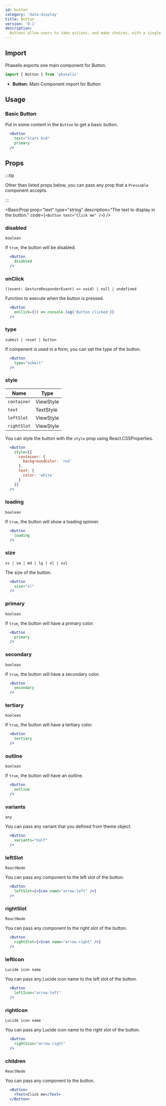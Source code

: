 ```yaml
---
id: button
category: 'data-display'
title: Button
version: '0.1'
description:
  Buttons allow users to take actions, and make choices, with a single tap.
---
```



## Import

Phaselis exports one main component for Button.

```js
import { Button } from 'phaselis'
```

- **Button:** Main Component import for Button

## Usage

### Basic Button

Put in some content in the `Button` to get a basic button.

```jsx
  <Button
    text="Start End"
    primary
  />  
```

## Props

:::tip

Other than listed props below, you can pass any prop that a `Pressable` component accepts.

:::

<BasicProp 
  prop="text" 
  type="string" 
  description="The text to display in the button." 
  code={`<Button
    text="Click me"
  />`} />


### disabled 
`boolean`

If `true`, the button will be disabled.

```jsx
  <Button
    disabled
  />  
```



### onClick 
`((event: GestureResponderEvent) => void) | null | undefined`

Function to execute when the button is pressed.

```jsx
  <Button
    onClick={() => console.log('Button clicked')}
  />
```

### type 
`submit | reset | button`

If compenent is used in a form, you can set the type of the button.

```jsx
  <Button
    type="submit"
  />  
```

### style
| Name | Type |
| ---- | ---- |
| `container` | ViewStyle |
| `text` | TextStyle |
| `leftSlot` | ViewStyle |
| `rightSlot` | ViewStyle |

You can style the button with the `style` prop using React.CSSProperties.

```jsx  
  <Button
    style={{
      container: {
        backgroundColor: 'red'
      },
      text: {
        color: 'white'
      }
    }}
  />  
```

### loading
`boolean`

If `true`, the button will show a loading spinner.

```jsx
  <Button
    loading
  />  
```

### size 
`xs | sm | md | lg | xl | xxl`

The size of the button.

```jsx
  <Button
    size="xl"
  />  
```

### primary
`boolean`

If `true`, the button will have a primary color.

```jsx
  <Button
    primary
  />  
```

### secondary
`boolean`

If `true`, the button will have a secondary color.

```jsx
  <Button
    secondary
  />  
```

### tertiary
`boolean`

If `true`, the button will have a tertiary color.

```jsx
  <Button
    tertiary
  />  
```

### outline
`boolean`

If `true`, the button will have an outline.

```jsx
  <Button
    outline
  />  
```

### variants
`any`

You can pass any variant that you defined from theme object.

```jsx
  <Button
    variants="half"
  />  
```

### leftSlot
`ReactNode`

You can pass any component to the left slot of the button.

```jsx
  <Button
    leftSlot={<Icon name="arrow-left" />}
  />  
```

### rightSlot
`ReactNode`

You can pass any component to the right slot of the button.

```jsx
  <Button
    rightSlot={<Icon name="arrow-right" />}
  />  
```

### leftIcon
`Lucide icon name`

You can pass any Lucide icon name to the left slot of the button.

```jsx
  <Button
    leftIcon="arrow-left"
  />  
```

### rightIcon
`Lucide icon name`

You can pass any Lucide icon name to the right slot of the button.

```jsx
  <Button
    rightIcon="arrow-right"
  />  
```

### children
`ReactNode`

You can pass any component to the button.

```jsx
  <Button>
    <Text>Click me</Text>
  </Button>  
```
